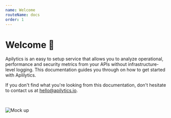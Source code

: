 ```yaml
---
name: Welcome
routeName: docs
order: 1
---
```


# Welcome 👋

Apilytics is an easy to setup service that allows you to analyze operational, performance and security metrics from your APIs without infrastructure-level logging. This documentation guides you through on how to get started with Aplilytics.

If you don't find what you're looking from this documentation, don't hesitate to contact us at [hello@apilytics.io](mailto:hello@apilytics.io).

<br />

![Mock up](/mock-ups/time-frame.gif)
